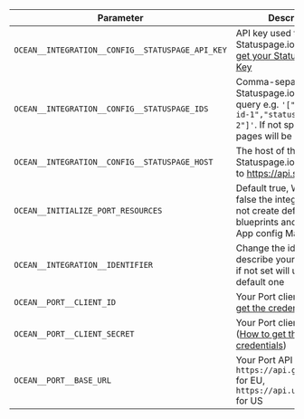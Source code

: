 | Parameter                                         | Description                                                                                                                                                      | Required |
| ------------------------------------------------- | ---------------------------------------------------------------------------------------------------------------------------------------------------------------- | -------- |
| `OCEAN__INTEGRATION__CONFIG__STATUSPAGE_API_KEY`  | API key used to query the Statuspage.io API. [How to get your Statuspage API Key](https://support.atlassian.com/statuspage/docs/create-and-manage-api-keys/)    | ✅       |
| `OCEAN__INTEGRATION__CONFIG__STATUSPAGE_IDS`      | Comma-separated list of Statuspage.io page IDs to query e.g. `'["statuspage-id-1","statuspage-id-2"]'`. If not specified, all pages will be queried              | ❌       |
| `OCEAN__INTEGRATION__CONFIG__STATUSPAGE_HOST`     | The host of the Statuspage.io API. Defaults to https://api.statuspage.io                                                                                         | ❌       |
| `OCEAN__INITIALIZE_PORT_RESOURCES`                | Default true, When set to false the integration will not create default blueprints and the port App config Mapping                                               | ❌       |
| `OCEAN__INTEGRATION__IDENTIFIER`                  | Change the identifier to describe your integration, if not set will use the default one                                                                          | ❌       |
| `OCEAN__PORT__CLIENT_ID`                          | Your Port client id ([How to get the credentials](https://docs.port.io/build-your-software-catalog/custom-integration/api/#find-your-port-credentials))       | ✅       |
| `OCEAN__PORT__CLIENT_SECRET`                      | Your Port client secret ([How to get the credentials](https://docs.port.io/build-your-software-catalog/custom-integration/api/#find-your-port-credentials))   | ✅       |
| `OCEAN__PORT__BASE_URL`                           | Your Port API URL - `https://api.getport.io` for EU, `https://api.us.getport.io` for US                                                                          | ✅       |
